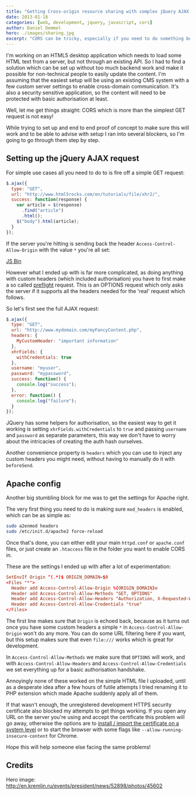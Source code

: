 ```yaml
---
title: "Getting Cross-origin resource sharing with complex jQuery AJAX requests"
date: 2013-01-18
categories: [web, development, jquery, javascript, cors]
author: Daniel Demmel
hero: ./images/sharing.jpg
excerpt: "CORS can be tricky, especially if you need to do something beyond the basics like authorisation or custom headers."
---
```


I'm working on an HTML5 desktop application which needs to load some HTML text from a server, but not through an existing API. So I had to find a solution which can be set up without too much backend work and make it possible for non-technical people to easily update the content. I'm assuming that the easiest setup will be using an existing CMS system with a few custom server settings to enable cross-domain communication. It's also a security sensitive application, so the content will need to be protected with basic authorisation at least.

Well, let me get things straight: CORS which is more than the simplest GET request is not easy!

While trying to set up and end to end proof of concept to make sure this will work and to be able to advise with setup I ran into several blockers, so I'm going to go through them step by step.

## Setting up the jQuery AJAX request

For simple use cases all you need to do to is fire off a simple GET request:

```javascript
$.ajax({
  type: "GET",
  url: "http://www.html5rocks.com/en/tutorials/file/xhr2/",
  success: function(response) {
    var article = $(response)
      .find("article")
      .html();
    $("body").html(article);
  }
});
```

If the server you're hitting is sending back the header `Access-Control-Allow-Origin` with the value `*` you're all set:

<a class="jsbin-embed" href="http://jsbin.com/atobin/1/embed?live,javascript">
  JS Bin
</a>
<script src="http://static.jsbin.com/js/embed.js"></script>

However what I ended up with is far more complicated, as doing anything with custom headers (which included authorisation) you have to first make a so called [preflight](http://www.html5rocks.com/en/tutorials/cors/#toc-handling-a-not-so-simple-request) request. This is an OPTIONS request which only asks the server if it supports all the headers needed for the 'real' request which follows.

So let's first see the full AJAX request:

```javascript
$.ajax({
  type: "GET",
  url: "http://www.mydomain.com/myFancyContent.php",
  headers: {
    MyCustomHeader: "important information"
  },
  xhrFields: {
    withCredentials: true
  },
  username: "myuser",
  password: "mypassword",
  success: function() {
    console.log("success");
  },
  error: function() {
    console.log("failure");
  }
});
```

JQuery has some helpers for authorisation, so the easiest way to get it working is setting `xhrFields.withCredentials` to `true` and passing `username` and `password` as separate parameters, this way we don't have to worry about the intricacies of creating the auth hash ourselves.

Another convenience property is `headers` which you can use to inject any custom headers you might need, without having to manually do it with `beforeSend`.

## Apache config

Another big stumbling block for me was to get the settings for Apache right.

The very first thing you need to do is making sure `mod_headers` is enabled, which can be as simple as:

```sh
sudo a2enmod headers
sudo /etc/init.d/apache2 force-reload
```

Once that's done, you can either edit your main `httpd.conf` or `apache.conf` files, or just create an `.htaccess` file in the folder you want to enable CORS in.

These are the settings I ended up with after a lot of experimentation:

```conf
SetEnvIf Origin ^(.*)$ ORIGIN_DOMAIN=$0
<Files "*">
  Header add Access-Control-Allow-Origin %{ORIGIN_DOMAIN}e
  Header add Access-Control-Allow-Methods "GET, OPTIONS"
  Header add Access-Control-Allow-Headers "Authorization, X-Requested-With, Content-Type, Origin, Accept"
  Header add Access-Control-Allow-Credentials "true"
</Files>
```

The first line makes sure that `Origin` is echoed back, because as it turns out once you have some custom headers a simple `*` in `Access-Control-Allow-Origin` won't do any more. You can do some URL filtering here if you want, but this setup makes sure that even `file:///` works which is great for development.

In `Access-Control-Allow-Methods` we make sure that `OPTIONS` will work, and with `Access-Control-Allow-Headers` and `Access-Control-Allow-Credentials` we set everything up for a basic authorisation handshake.

Annoyingly none of these worked on the simple HTML file I uploaded, until as a desperate idea after a few hours of futile attempts I tried renaming it to PHP extension which made Apache suddenly apply all of them.

If that wasn't enough, the unregistered development HTTPS security certificate also blocked my attempts to get things working. If you open any URL on the server you're using and accept the certificate this problem will go away, otherwise the options are to [install / import the certificate on a system level](http://superuser.com/questions/27268/how-do-i-disable-the-warning-chrome-gives-if-a-security-certificate-is-not-trust) or to start the browser with some flags like `--allow-running-insecure-content` for Chrome.

Hope this will help someone else facing the same problems!

## Credits

Hero image: http://en.kremlin.ru/events/president/news/52898/photos/45602
